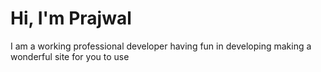 # Hi, I'm Prajwal 

I am a working professional developer having fun in developing making a wonderful site for you to use